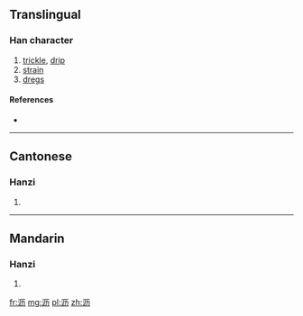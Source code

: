 {{also|瀝}}
==Translingual==

===Han character===
{{Han char|rn=85|rad=水|as=04|sn=7|four=|canj=水一大尸 (EMKS)}}

# [[trickle]], [[drip]]
# [[strain]]
# [[dregs]]

====References====
* {{Han ref|kx=0612.121|hdz=31561.030|uh=6CA5|ud=27813}}

----

==Cantonese==

===Hanzi===
{{yue-hanzi|jyut=|y=lik6|tra=瀝}}

# {{defn|lang=yue|sort=水04}}

----

==Mandarin==

===Hanzi===
{{cmn-hanzi|tra=瀝|pin=[[fēng]] ([[feng1]]), [[lì]] ([[li4]])|wg=feng<sup>1</sup>, li<sup>4</sup>}}

# {{defn|lang=cmn|sort=水04}}

[[fr:沥]]
[[mg:沥]]
[[pl:沥]]
[[zh:沥]]
